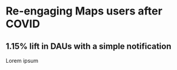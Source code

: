 # **Re-engaging Maps users after COVID**

## 1.15% lift in DAUs with a simple notification

Lorem ipsum